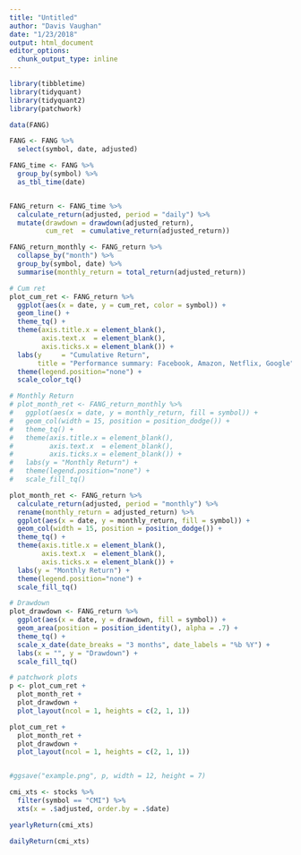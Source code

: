 ```yaml
---
title: "Untitled"
author: "Davis Vaughan"
date: "1/23/2018"
output: html_document
editor_options: 
  chunk_output_type: inline
---
```


```r
library(tibbletime)
library(tidyquant)
library(tidyquant2)
library(patchwork)
```

```r
data(FANG)

FANG <- FANG %>%
  select(symbol, date, adjusted)

FANG_time <- FANG %>%
  group_by(symbol) %>%
  as_tbl_time(date)


FANG_return <- FANG_time %>%
  calculate_return(adjusted, period = "daily") %>%
  mutate(drawdown = drawdown(adjusted_return),
         cum_ret  = cumulative_return(adjusted_return))

FANG_return_monthly <- FANG_return %>%
  collapse_by("month") %>%
  group_by(symbol, date) %>%
  summarise(monthly_return = total_return(adjusted_return))

# Cum ret
plot_cum_ret <- FANG_return %>%
  ggplot(aes(x = date, y = cum_ret, color = symbol)) +
  geom_line() +
  theme_tq() +
  theme(axis.title.x = element_blank(),
        axis.text.x  = element_blank(),
        axis.ticks.x = element_blank()) +
  labs(y     = "Cumulative Return", 
       title = "Performance summary: Facebook, Amazon, Netflix, Google") +
  theme(legend.position="none") +
  scale_color_tq()

# Monthly Return
# plot_month_ret <- FANG_return_monthly %>%
#   ggplot(aes(x = date, y = monthly_return, fill = symbol)) +
#   geom_col(width = 15, position = position_dodge()) +
#   theme_tq() +
#   theme(axis.title.x = element_blank(),
#         axis.text.x  = element_blank(),
#         axis.ticks.x = element_blank()) +
#   labs(y = "Monthly Return") +
#   theme(legend.position="none") +
#   scale_fill_tq()

plot_month_ret <- FANG_return %>%
  calculate_return(adjusted, period = "monthly") %>%
  rename(monthly_return = adjusted_return) %>%
  ggplot(aes(x = date, y = monthly_return, fill = symbol)) +
  geom_col(width = 15, position = position_dodge()) +
  theme_tq() +
  theme(axis.title.x = element_blank(),
        axis.text.x  = element_blank(),
        axis.ticks.x = element_blank()) +
  labs(y = "Monthly Return") +
  theme(legend.position="none") +
  scale_fill_tq()

# Drawdown
plot_drawdown <- FANG_return %>%
  ggplot(aes(x = date, y = drawdown, fill = symbol)) +
  geom_area(position = position_identity(), alpha = .7) +
  theme_tq() +
  scale_x_date(date_breaks = "3 months", date_labels = "%b %Y") +
  labs(x = "", y = "Drawdown") +
  scale_fill_tq()

# patchwork plots
p <- plot_cum_ret + 
  plot_month_ret + 
  plot_drawdown + 
  plot_layout(ncol = 1, heights = c(2, 1, 1))

plot_cum_ret + 
  plot_month_ret + 
  plot_drawdown + 
  plot_layout(ncol = 1, heights = c(2, 1, 1))


#ggsave("example.png", p, width = 12, height = 7)

```

```r
cmi_xts <- stocks %>%
  filter(symbol == "CMI") %>%
  xts(x = .$adjusted, order.by = .$date)

yearlyReturn(cmi_xts)

dailyReturn(cmi_xts)
```

